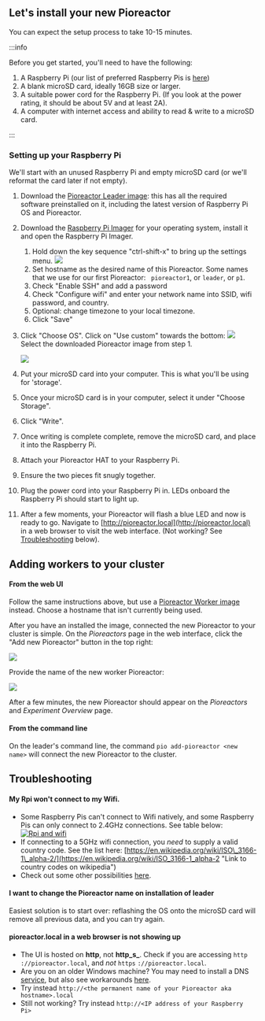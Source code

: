 

## Let's install your new Pioreactor

You can expect the setup process to take 10-15 minutes.


:::info

Before you get started, you'll need to have the following:

1.  A Raspberry Pi (our list of preferred Raspberry Pis is [here](/user_guide/Common%20questions#what-raspberry-pi-hardware-can-i-use-i-see-raspberry-pi-1-2-3-4-a-b--zero---its-confusing))
2.  A blank microSD card, ideally 16GB size or larger.
3.  A suitable power cord for the Raspberry Pi. (If you look at the power rating, it should be about 5V and at least 2A).
4.  A computer with internet access and ability to read & write to a microSD card.

:::

### Setting up your Raspberry Pi


We'll start with an unused Raspberry Pi and empty microSD card (or we'll reformat the card later if not empty).

1. Download the [Pioreactor Leader image](https://github.com/pioreactor/pioreactor/releases/latest/download/leader_worker.img.zip): this has all the required software preinstalled on it, including the latest version of Raspberry Pi OS and Pioreactor.
2. Download the [Raspberry Pi Imager](https://www.raspberrypi.org/software/) for your operating system, install it and open the Raspberry Pi Imager.
   1. Hold down the key sequence "ctrl-shift-x" to bring up the settings menu.
  ![](/img/user_guide/ctrlshiftx.png)
    2. Set hostname as the desired name of this Pioreactor. Some names that we use for our first Pioreactor: ` pioreactor1`, or `leader`, or `p1`.
    2. Check "Enable SSH" and add a password
    3. Check "Configure wifi" and enter your network name into SSID, wifi password, and country.
    4. Optional: change timezone to your local timezone.
    5. Click "Save"
3.  Click "Choose OS". Click on "Use custom" towards the bottom:
    ![](/img/user_guide/use_custom_image.png)
    Select the downloaded Pioreactor image from step 1.

    ![](/img/user_guide/select_new_image.png)

1.  Put your microSD card into your computer. This is what you'll be using for 'storage'.
2.  Once your microSD card is in your computer, select it under "Choose Storage".
4.  Click "Write".
4.  Once writing is complete complete, remove the microSD card, and place it into the Raspberry Pi.
5.  Attach your Pioreactor HAT to your Raspberry Pi.
6.  Ensure the two pieces fit snugly together.
7.  Plug the power cord into your Raspberry Pi in. LEDs onboard the Raspberry Pi should start to light up.
8. After a few moments, your Pioreactor will flash a blue LED and now is ready to go. Navigate to [http://pioreactor.local](http://pioreactor.local) in a web browser to visit the web interface. (Not working? See [Troubleshooting](/user_guide/Raspberry%20Pi%20set%20up%20and%20software%20installation#troubleshooting) below).



## Adding workers to your cluster

#### From the web UI

Follow the same instructions above, but use a [Pioreactor Worker image](https://github.com/pioreactor/pioreactor/releases/latest/download/leader_worker.img.zip) instead. Choose a hostname that isn't currently being used.

After you have an installed the image, connected the new Pioreactor to your cluster is simple. On the _Pioreactors_ page in the web interface, click the "Add new Pioreactor" button in the top right:

![](https://user-images.githubusercontent.com/884032/104632720-201a8e00-566c-11eb-9e80-6fb2346411c9.png)

Provide the name of the new worker Pioreactor:

![](https://user-images.githubusercontent.com/884032/104633581-586e9c00-566d-11eb-9ea9-cffbf55d7303.png)

After a few minutes, the new Pioreactor should appear on the _Pioreactors_ and _Experiment Overview_ page.

#### From the command line

On the leader's command line, the command `pio add-pioreactor <new name>` will connect the new Pioreactor to the cluster.

## Troubleshooting


#### My Rpi won't connect to my Wifi.

*   Some Raspberry Pis can't connect to Wifi natively, and some Raspberry Pis can only connect to 2.4GHz connections. See table below: [![Rpi and wifi](https://user-images.githubusercontent.com/884032/105118696-e945dd00-5a9c-11eb-91f5-0cc77cdc1422.png)](https://user-images.githubusercontent.com/884032/105118696-e945dd00-5a9c-11eb-91f5-0cc77cdc1422.png)[](https://user-images.githubusercontent.com/884032/105118696-e945dd00-5a9c-11eb-91f5-0cc77cdc1422.png)
*   If connecting to a 5GHz wifi connection, you _need_ to supply a valid country code. See the list here: [https://en.wikipedia.org/wiki/ISO\_3166-1\_alpha-2/](https://en.wikipedia.org/wiki/ISO_3166-1_alpha-2 "Link to country codes on wikipedia")
*   Check out some other possibilities [here](https://community.octoprint.org/t/wifi-setup-and-troubleshooting/184#heading--troubleshooting).


#### I want to change the Pioreactor name on installation of leader

Easiest solution is to start over: reflashing the OS onto the microSD card will remove all previous data, and you can try again.

#### pioreactor.local in a web browser is not showing up

*   The UI is hosted on **http**, not **http_s_**. Check if you are accessing `http` `://pioreactor.local`, and _not_ `https` `://pioreactor.local`.
*   Are you on an older Windows machine? You may need to install a DNS [service](https://learn.adafruit.com/bonjour-zeroconf-networking-for-windows-and-linux/overview#microsoft-windows-914263-8), but also see workarounds [here](https://github.com/OutsourcedGuru/octoprint-name-resolution-hacks).
*   Try instead `http://<the permanent name of your Pioreactor aka hostname>.local`
*   Still not working? Try instead `http://<IP address of your Raspberry Pi>`
